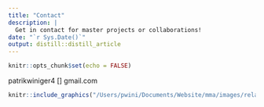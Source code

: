 ```yaml
---
title: "Contact"
description: |
  Get in contact for master projects or collaborations!
date: "`r Sys.Date()`"
output: distill::distill_article
---
```


```r
knitr::opts_chunk$set(echo = FALSE)
```

patrikwiniger4 [] gmail.com

<!-- http://www.geo.uzh.ch/~jseib/contact.html-->

```r
knitr::include_graphics("/Users/pwini/Documents/Website/mma/images/relative size of particles aerosols.jpg")
```



<!-- 

Please understand that I get a lot of e-mails every day. To ensure that I can help you timely and efficiently with your request, please see the information below, where you may find useful information and further guidance on how to contact me efficiently. If your request falls into one of the following categories, you might jump there directly:

Info for UZH students | Requests for a meeting| Requests for positions | Requests for reviewing

My replies are often very short, especially when I am on a mobile device but also when I am between meetings or other tasks. Please do not take it personal in case my email is very short or I miss a polite start or end. A short email never implies any negative feeling or disapproval (in the very few cases where this would be the case, I promise to be more explicit :-) )

Please make sure to use the head e-mail address (head.department@....) if your request relates to my role as head of the department. Such requests will probably not be dealt with if they come to my personal e-mail - and vice versa.

Usually I reply to e-mails within 72 h. If you are waiting longer, please feel free to remind me, sometimes important e-mails just get buried in my inbox. Please understand that I usually will not reply to requests, for which the answer can be found based on the info given on this website. Also, please avoid e-mails with large attachments (> 2 MB) as these might be filtered out (use some file transfer service if needed). The more specific you write your e-mail/request, the easier is it for me to reply and act efficiently. (Förstås ökar sannolikheten för ett snabbt svar ytterligare om datorbrevet är skriven på svenska :-) )

Info for UZH students
For individual courses:

In general, please see the information for each course on Olat. Please understand that I will not reply to questions, which are already addressed there.

Current info:

    In general, BSc course are given in German (but some lectures and literature might be in English), whereas MSc courses are thaught in English.
    Geo351.5 (=geo735 = Hydrologische Prozesse) changed its number and is now Geo344. To provide a good education experience in this course with its practical elements, we have to restrict the number of places in Geo344. Interested students were asked to express their motivation before 23.June (please see info in the 'Vorlesungsverzeichnis')
    ESS371 Wasser und Mensch is also open to Geography students and can be taken as 'Wahlpflichtkurs'.
    We sometimes receive questions regarding taking courses which go in the same time slots. While we only for some of the course elements require attendance, I still strongly recommend to not book courses which overlap in time. Based on experiences from previous years, it might be in theory possible to follow two courses, which use the same time slot, but in practice this most of the times does not work out.
    Geo866 WEasser in der Schweiz: this is an online course with an on-site introduction and exam. The idea is to work on the course during the 'vorlesungsfreie' period and this the introduction is always at the end of the term and the exam in the beginning of the following one (usually week 2-3 of the term). 

If you have a specific request beyond the information on Olat, please make sure to include the course number (e.g., geo475, i.e. WITHOUT a space) in the header of your e-mail (otherwise I might not find your e-mail in my inbox by the time I am able to reply). Please understand that I am responsible for different courses, partly with many students and I do not always know who is taking which course. Therefroe it is important that you mention which course you are taking currently. An email like 'I can't come to class on Monday' might be ignored simply because I might not know which course on Monday you are talking about (=I won't check the lists of participants in the different courses).

Master-thesis

You are most welcome if you are interested in writing your MSc thesis in H2K. A list of possible topics can be found on here. Please note that this list is not always up-to-date, however, it will provide you with an idea of possible thesis projects. Usually, the final topic will then be formulated together with the student. So, please contact us if you are interested in writing your MSc tehsis in H2K and we will do our best to find a suitable project for you. In general, it is benefitial for both you and us if thesis projects are somehow related to ongoing research activities in our group. Please understand that we have limited capacities to supervise other topics. If you want to write your thesis in the field of hydrology and climate, but externally (e.g., at WSL, ETH, abroad, …), I can act as faculty member. However, you need to be aware that in this case the regular supervision and the necessary resources must all be provided by the external host.

Bachelor-thesis ESS

You are most welcome if you are interested in writing your BSc thesis in H2K. For Geography students, the BSc thesis is a literature study and topics will be distributed centrally and you are most welcome to choose any of the H2K 'Oberthemen'. For ESS students, also experimental and computer-based projects are possible. Please feel free to contact us to discuss possible topics.

Requests for a meeting

Please understand that my calendar fills up quickly. As I have to reserve some time for 'my' PhD and MSc students (highest priority!) and currently starting research projects, I am afraid much of my time for the rest of 2020 is already booked. The easiest way to arrange a meeting with me is to use this link to my Terminland-account. Many of my meetings take place virtually on Zoom currently due to the special Covid19 situation. Please request a virtual meeting if you prefer this option. Some days, I will work from home myself and will, thus, suggest to meet virtually. Please indicate in your request if you prefer a 'real' meeting.

https://www.terminland.de

Like everyone these days, I love filling out Doodle requests. However, if a Doodle can be avoided, I love it even more.

In cases where a Doodle is needed, please adhere to the following guidelines for efficient doodle pools:

    Limit the number of options. (max 5-10 depending on the number of participants, or as equation: min(10,max(0.8*n,3)+2) where n is the number of participants)
    Be realistic about the length of the time slots. Finding a 30 min time slot is much easier than a half day.
    Close the doodle in a timely manner. In general, I am not able to keep all doodle options open, so a time slot might be gone by the time the doodle is closed. 


Requests for joining our research group
If you are contacting me about positions as PhD-student or postdoc, please read through the following:

    Normally, open positions in our group are announced on the abouthydrology-mailing list, twitter and/or the Department website (here).
    If there is no open position announced, this means that we have no funding available for new group members. Therefore, please clearly state in case you have a specific funding source in mind (if possible include a link).
    It is great to receive mails by prospective students/postdocs, but the amount means that it often is impossible to reply to all. If you contact me, please be as specific as possible on why you are interested in joining just our group.
    Please allow for enough time before a potential proposal submission (at least a month before any deadline).
    If you send your cv or other documents, please avoid large attachments (> 2 MB), use some file transfer service if needed.
    Please be aware of the high costs of living in Zurich. Usually, a minimum cost of 2000 CHF per month should be assumed. For information see the information of the University on the cost of living for students in Zurich' . Unfortunately this means that several common stipends or other forms of funding will not be not sufficient for living in Zurich.
    UZH also provides a webpage with other useful information about life in Zurich (not only) for students.
    To indicate that you have read this information please add ‘(I read the info)’ in your e-mail header (and/or state it in your e-mail) 


Requests for reviews

The review process is very important to me as it ensures scientific quality and everyone who expects her/his manuscripts to be reviewed, of course, also needs to help with the review process. Besides my role as Editor for Wires Water and HESS I review about 20 manuscripts per year (see here). Please understand that I have to decline many requests due to time constraints. In general, I am more willing to accept a review request in cases where I see the use of my specific expertise. Usually, I respond within 72 hours to review requests. If missing to do so, that most probably means that I will not able to accept the request.

Other reviewing tasks such as research proposals and PhD theses are also enjoyable and important to me, but again, there is a limit of how many of such tasks I can accept. So, please understand if I have to decline your request.



Prof. Jan Seibert
Hydrology and Climate
Physical Geography Division
Department of Geography
University of Zurich - Irchel
Winterthurerstrasse 190
CH-8057 Zurich
Switzerland

Tel.: +41 44 63 55200
E-mail: jan.seibert@geo.uzh.ch
Homepage of the Hydrology & Climate unit: http://www.geo.uzh.ch/en/units/h2k/

Jan Seibert -->
